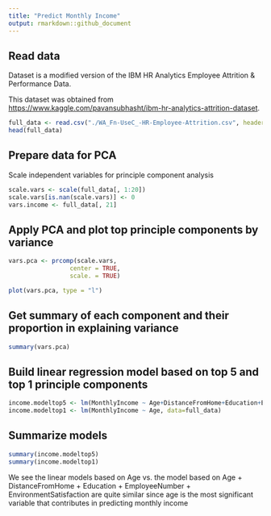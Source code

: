 ```yaml
---
title: "Predict Monthly Income"
output: rmarkdown::github_document
---
```


## Read data

Dataset is a modified version of the IBM HR Analytics Employee Attrition & Performance Data. 

This dataset was obtained from <https://www.kaggle.com/pavansubhasht/ibm-hr-analytics-attrition-dataset>.

```r
full_data <- read.csv("./WA_Fn-UseC_-HR-Employee-Attrition.csv", header = T)
head(full_data)

```

## Prepare data for PCA

Scale independent variables for principle component analysis

```r
scale.vars <- scale(full_data[, 1:20]) 
scale.vars[is.nan(scale.vars)] <- 0 
vars.income <- full_data[, 21]
```

## Apply PCA and plot top principle components by variance


```r
vars.pca <- prcomp(scale.vars,
                 center = TRUE,
                 scale. = TRUE)

plot(vars.pca, type = "l")
```

## Get summary of each component and their proportion in explaining variance 

```r
summary(vars.pca)
```

## Build linear regression model based on top 5 and top 1 principle components
```r
income.modeltop5 <- lm(MonthlyIncome ~ Age+DistanceFromHome+Education+EmployeeNumber+EnvironmentSatisfaction, data=full_data)
income.modeltop1 <- lm(MonthlyIncome ~ Age, data=full_data)
```

## Summarize models
```r
summary(income.modeltop5)
summary(income.modeltop1)
```

We see the linear models based on Age vs. the model based on  Age + DistanceFromHome + Education + 
    EmployeeNumber + EnvironmentSatisfaction are quite similar since age is the most significant variable that contributes in predicting monthly income
